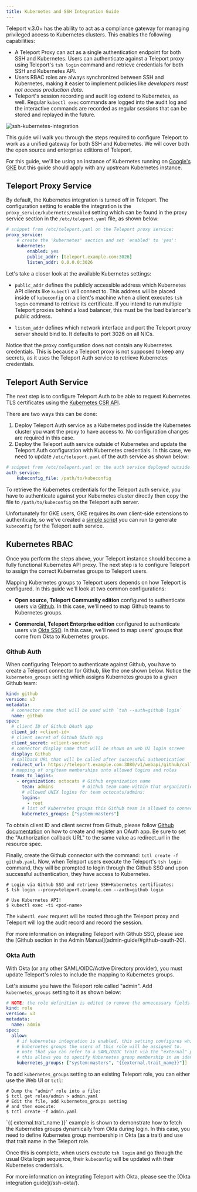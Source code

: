```yaml
---
title: Kubernetes and SSH Integration Guide
---
```


Teleport v.3.0+ has the
ability to act as a compliance gateway for managing privileged access to Kubernetes clusters. This enables the following capabilities:

* A Teleport Proxy can act as a single authentication endpoint for both SSH and
  Kubernetes. Users can authenticate against a Teleport proxy using Teleport's `tsh login` command and retrieve credentials for both SSH and Kubernetes API.
* Users RBAC roles are always synchronized between SSH and Kubernetes, making
  it easier to implement policies like _developers must not access production
  data_.
* Teleport's session recording and audit log extend to Kubernetes, as well.
  Regular `kubectl exec` commands are logged into the audit log and the
  interactive commands are recorded as regular sessions that can be stored and replayed in the
  future.

![ssh-kubernetes-integration](../img/teleport-kube.png)

This guide will walk you through the steps required to configure Teleport to
work as a unified gateway for both SSH and Kubernetes. We will cover both the open
source and enterprise editions of Teleport.

For this guide, we'll be using an instance of Kubernetes running on [Google's GKE](https://cloud.google.com/kubernetes-engine/)
but this guide should apply with any upstream Kubernetes instance.

## Teleport Proxy Service

By default, the Kubernetes integration is turned off in Teleport. The configuration setting to enable the integration is the `proxy_service/kubernetes/enabled` setting which can be found in the proxy service section in the `/etc/teleport.yaml` file, as shown below:

```yaml
# snippet from /etc/teleport.yaml on the Teleport proxy service:
proxy_service:
    # create the 'kubernetes' section and set 'enabled' to 'yes':
    kubernetes:
        enabled: yes
        public_addr: [teleport.example.com:3026]
        listen_addr: 0.0.0.0:3026
```

Let's take a closer look at the available Kubernetes settings:

* `public_addr` defines the publicly accessible address which Kubernetes API
  clients like `kubectl` will connect to. This address will be placed inside of
  `kubeconfig` on a client's machine when a client executes `tsh login` command
  to retrieve its certificate. If you intend to run multiple Teleport proxies behind
  a load balancer, this must be the load balancer's public address.

* `listen_addr` defines which network interface and port the Teleport proxy server
  should bind to. It defaults to port 3026 on all NICs.

Notice that the proxy configuration does not contain any Kubernetes credentials.
This is because a Teleport proxy is not supposed to keep any secrets, as it uses
the Teleport Auth service to retrieve Kubernetes credentials.

## Teleport Auth Service

The next step is to configure Teleport Auth to be able to request Kubernetes TLS
certificates using the [Kubernetes CSR API](https://kubernetes.io/docs/tasks/tls/managing-tls-in-a-cluster/).

There are two ways this can be done:

1. Deploy Teleport Auth service as a Kubernetes pod inside the Kubernetes
   cluster you want the proxy to have access to. No configuration changes are
   required in this case.
2. Deploy the Teleport auth service outside of Kubernetes and update the
   Teleport Auth configuration with Kubernetes credentials. In this case, we
   need to update `/etc/teleport.yaml` of the auth service as shown below:

```yaml
# snippet from /etc/teleport.yaml on the auth service deployed outside k8s:
auth_service:
    kubeconfig_file: /path/to/kubeconfig
```

To retrieve the Kubernetes credentials for the Teleport auth service, you have
to authenticate against your Kubernetes cluster directly then copy the file to
`/path/to/kubeconfig` on the Teleport auth server.

Unfortunately for GKE users, GKE requires its own client-side extensions to
authenticate, so we've created a [simple script](https://github.com/gravitational/teleport/blob/master/examples/gke-auth/get-kubeconfig.sh)
you can run to generate `kubeconfig` for the Teleport auth service.

## Kubernetes RBAC

Once you perform the steps above, your Teleport instance should become a fully functional Kubernetes API
proxy. The next step is to configure Teleport to assign the correct Kubernetes
groups to Teleport users.

Mapping Kubernetes groups to Teleport users depends on how Teleport is
configured. In this guide we'll look at two common configurations:

* **Open source, Teleport Community edition** configured to authenticate users via [Github](admin-guide.md#github-oauth-20).
  In this case, we'll need to map Github teams to Kubernetes groups.

* **Commercial, Teleport Enterprise edition** configured to authenticate users via [Okta SSO](ssh-okta.md).
  In this case, we'll need to map users' groups that come from Okta to Kubernetes
  groups.

### Github Auth

When configuring Teleport to authenticate against Github, you have to create a
Teleport connector for Github, like the one shown below. Notice the `kubernetes_groups`
setting which assigns Kubernetes groups to a given Github team:

```yaml
kind: github
version: v3
metadata:
  # connector name that will be used with `tsh --auth=github login`
  name: github
spec:
  # client ID of Github OAuth app
  client_id: <client-id>
  # client secret of Github OAuth app
  client_secret: <client-secret>
  # connector display name that will be shown on web UI login screen
  display: Github
  # callback URL that will be called after successful authentication
  redirect_url: https://teleport.example.com:3080/v1/webapi/github/callback
  # mapping of org/team memberships onto allowed logins and roles
  teams_to_logins:
    - organization: octocats # Github organization name
      team: admins           # Github team name within that organization
      # allowed UNIX logins for team octocats/admins:
      logins:
        - root
      # list of Kubernetes groups this Github team is allowed to connect to
      kubernetes_groups: ["system:masters"]
```
To obtain client ID and client secret from Github, please follow [Github documentation](https://developer.github.com/apps/building-oauth-apps/creating-an-oauth-app/) on how to create and register an OAuth app. Be sure to set the "Authorization callback URL" to the same value as redirect_url in the resource spec.

Finally, create the Github connector with the command: `tctl create -f github.yaml`. Now, when Teleport users execute the Teleport's `tsh login` command, they will be prompted to login through the Github SSO and upon successful authentication, they have access to Kubernetes.

```bsh
# Login via Github SSO and retrieve SSH+Kubernetes certificates:
$ tsh login --proxy=teleport.example.com --auth=github login

# Use Kubernetes API!
$ kubectl exec -ti <pod-name>
```

The `kubectl exec` request will be routed through the Teleport proxy and
Teleport will log the audit record and record the session.

<Admonition type="note">
For more information on integrating Teleport with Github SSO, please see the [Github section in the Admin Manual](admin-guide/#github-oauth-20).
</Admonition>

### Okta Auth

With Okta (or any other SAML/OIDC/Active Directory provider), you must update
Teleport's roles to include the mapping to Kubernetes groups.

Let's assume you have the Teleport role called "admin". Add `kubernetes_groups`
setting to it as shown below:

```yaml
# NOTE: the role definition is edited to remove the unnecessary fields
kind: role
version: v3
metadata:
  name: admin
spec:
  allow:
    # if kubernetes integration is enabled, this setting configures which
    # kubernetes groups the users of this role will be assigned to.
    # note that you can refer to a SAML/OIDC trait via the "external" property bag,
    # this allows you to specify Kubernetes group membership in an identity manager:
    kubernetes_groups: ["system:masters", "{{external.trait_name}}"]]
```

To add `kubernetes_groups` setting to an existing Teleport role, you can either
use the Web UI or `tctl`:

```bsh
# Dump the "admin" role into a file:
$ tctl get roles/admin > admin.yaml
# Edit the file, add kubernetes_groups setting
# and then execute:
$ tctl create -f admin.yaml
```

<Admonition type="tip" title="Advanced Usage">
`{{ external.trait_name }}` example is shown to demonstrate how to fetch
the Kubernetes groups dynamically from Okta during login. In this case, you
need to define Kubernetes group membership in Okta (as a trait) and use
that trait name in the Teleport role.
</Admonition>

Once this is complete, when users execute `tsh login` and go through the usual Okta login
sequence, their `kubeconfig` will be updated with their Kubernetes credentials.

<Admonition type="note">
For more information on integrating Teleport with Okta, please see the [Okta integration guide](/ssh-okta/).
</Admonition>
